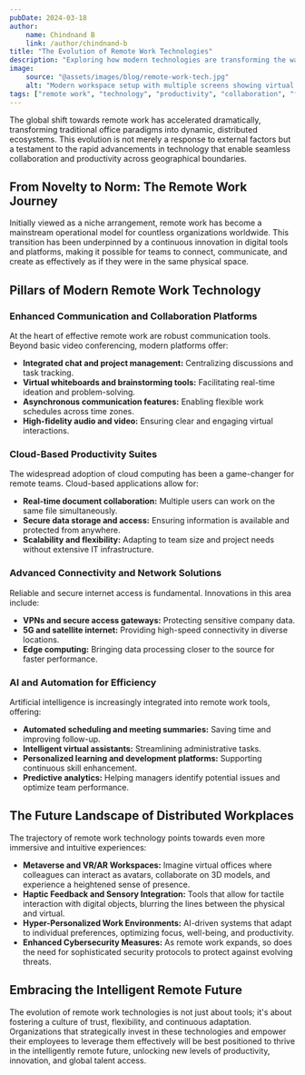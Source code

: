 ```yaml
---
pubDate: 2024-03-18
author:
    name: Chindnand B
    link: /author/chindnand-b
title: "The Evolution of Remote Work Technologies"
description: "Exploring how modern technologies are transforming the way we work remotely. From virtual reality meetings to AI-powered collaboration tools, discover the future of distributed workplaces."
image:
    source: "@assets/images/blog/remote-work-tech.jpg"
    alt: "Modern workspace setup with multiple screens showing virtual collaboration tools"
tags: ["remote work", "technology", "productivity", "collaboration", "future of work"]
---
```


The global shift towards remote work has accelerated dramatically, transforming traditional office paradigms into dynamic, distributed ecosystems. This evolution is not merely a response to external factors but a testament to the rapid advancements in technology that enable seamless collaboration and productivity across geographical boundaries.

## From Novelty to Norm: The Remote Work Journey

Initially viewed as a niche arrangement, remote work has become a mainstream operational model for countless organizations worldwide. This transition has been underpinned by a continuous innovation in digital tools and platforms, making it possible for teams to connect, communicate, and create as effectively as if they were in the same physical space.

## Pillars of Modern Remote Work Technology

### Enhanced Communication and Collaboration Platforms
At the heart of effective remote work are robust communication tools. Beyond basic video conferencing, modern platforms offer:
- **Integrated chat and project management:** Centralizing discussions and task tracking.
- **Virtual whiteboards and brainstorming tools:** Facilitating real-time ideation and problem-solving.
- **Asynchronous communication features:** Enabling flexible work schedules across time zones.
- **High-fidelity audio and video:** Ensuring clear and engaging virtual interactions.

### Cloud-Based Productivity Suites
The widespread adoption of cloud computing has been a game-changer for remote teams. Cloud-based applications allow for:
- **Real-time document collaboration:** Multiple users can work on the same file simultaneously.
- **Secure data storage and access:** Ensuring information is available and protected from anywhere.
- **Scalability and flexibility:** Adapting to team size and project needs without extensive IT infrastructure.

### Advanced Connectivity and Network Solutions
Reliable and secure internet access is fundamental. Innovations in this area include:
- **VPNs and secure access gateways:** Protecting sensitive company data.
- **5G and satellite internet:** Providing high-speed connectivity in diverse locations.
- **Edge computing:** Bringing data processing closer to the source for faster performance.

### AI and Automation for Efficiency
Artificial intelligence is increasingly integrated into remote work tools, offering:
- **Automated scheduling and meeting summaries:** Saving time and improving follow-up.
- **Intelligent virtual assistants:** Streamlining administrative tasks.
- **Personalized learning and development platforms:** Supporting continuous skill enhancement.
- **Predictive analytics:** Helping managers identify potential issues and optimize team performance.

## The Future Landscape of Distributed Workplaces

The trajectory of remote work technology points towards even more immersive and intuitive experiences:

- **Metaverse and VR/AR Workspaces:** Imagine virtual offices where colleagues can interact as avatars, collaborate on 3D models, and experience a heightened sense of presence.
- **Haptic Feedback and Sensory Integration:** Tools that allow for tactile interaction with digital objects, blurring the lines between the physical and virtual.
- **Hyper-Personalized Work Environments:** AI-driven systems that adapt to individual preferences, optimizing focus, well-being, and productivity.
- **Enhanced Cybersecurity Measures:** As remote work expands, so does the need for sophisticated security protocols to protect against evolving threats.

## Embracing the Intelligent Remote Future

The evolution of remote work technologies is not just about tools; it's about fostering a culture of trust, flexibility, and continuous adaptation. Organizations that strategically invest in these technologies and empower their employees to leverage them effectively will be best positioned to thrive in the intelligently remote future, unlocking new levels of productivity, innovation, and global talent access.